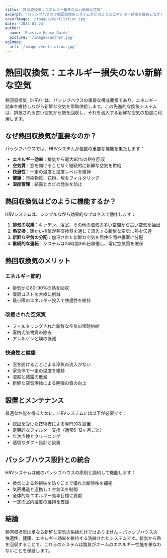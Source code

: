 ```yaml
---
title: '熱回収換気：エネルギー損失のない新鮮な空気'
excerpt: 'パッシブハウスで熱回収換気システムがどのようにエネルギー効率を維持しながら新鮮な空気を供給するかを発見しましょう。'
coverImage: '/images/ventilation.jpg'
date: '2024-01-24'
author:
  name: 'Passive House Guide'
  picture: '/images/author.jpg'
ogImage:
  url: '/images/ventilation.jpg'
---
```


# 熱回収換気：エネルギー損失のない新鮮な空気

熱回収換気（HRV）は、パッシブハウスの重要な構成要素であり、エネルギー効率を維持しながら新鮮な空気を常時供給します。この先進的な換気システムは、排気される古い空気から熱を回収し、それを流入する新鮮な空気の加温に利用します。

## なぜ熱回収換気が重要なのか？

パッシブハウスでは、HRVシステムが複数の重要な機能を果たします：

- **エネルギー効率**：排気から最大90%の熱を回収
- **空気質**：窓を開けることなく継続的に新鮮な空気を供給
- **快適性**：一定の温度と湿度レベルを維持
- **健康**：汚染物質、花粉、埃をフィルタリング
- **湿度管理**：結露とカビの発生を防止

## 熱回収換気はどのように機能するか？

HRVシステムは、シンプルながら効果的なプロセスで動作します：

1. **排気の収集**：キッチン、浴室、その他の湿気の多い空間から古い空気を抽出
2. **熱交換**：暖かい排気が熱交換器を通じて流入する新鮮な空気に熱を伝達
3. **新鮮な空気の分配**：加温された新鮮な空気を居住空間や寝室に分配
4. **継続的な運転**：システムは24時間365日稼働し、常に空気質を確保

## 熱回収換気のメリット

### エネルギー節約
- 排気から80-90%の熱を回収
- 暖房コストを大幅に削減
- 最小限のエネルギー投入で快適性を維持

### 改善された空気質
- フィルタリングされた新鮮な空気の常時供給
- 室内汚染物質の除去
- アレルゲンと埃の低減

### 快適性と健康
- 窓を開けることによる冷気の流入がない
- 家全体で一定の温度を維持
- 湿度と結露の低減
- 新鮮な空気供給による睡眠の質の向上

## 設置とメンテナンス

最適な性能を得るために、HRVシステムには以下が必要です：

- 認証を受けた技術者による専門的な設置
- 定期的なフィルター交換（通常6-12ヶ月ごと）
- 年次点検とクリーニング
- 適切なダクト設計と設置

## パッシブハウス設計との統合

HRVシステムは他のパッシブハウスの原則と調和して機能します：

- 換気による熱損失を防ぐことで優れた断熱性を補完
- 気密構造と連携して空気流を制御
- 全体的なエネルギー効率目標に貢献
- 一定の室内温度の維持を支援

## 結論

熱回収換気は単なる新鮮な空気の供給だけではありません – パッシブハウスの快適性、健康、エネルギー効率を維持する洗練されたシステムです。排気から熱を回収することで、これらのシステムは換気がホームのエネルギー性能を損なわないことを保証します。
